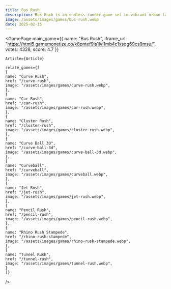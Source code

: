 ```yaml
---
title: Bus Rush
description: Bus Rush is an endless runner game set in vibrant urban landscapes. Dodge obstacles, collect coins, and unlock characters with intuitive swipe controls for a fast-paced, strategic adventure.
image: /assets/images/games/bus-rush.webp
date: 2025-02-15
---
```


  
<GamePage 
    main_game={{
    name: "Bus Rush",
    iframe_url: "https://html5.gamemonetize.co/k8pntef9is1lvl1mb4c1xsqg69cs9msu/",
    votes: 4328,
    score: 4.7
}} 

    Article={Article}

    relate_games={[
    {
    name: "Curve Rush",
    href: "/curve-rush",
    image: "/assets/images/games/curve-rush.webp",
    },
    {
    name: "Car Rush",
    href: "/car-rush",
    image: "/assets/images/games/car-rush.webp",
    },
    {
    name: "Cluster Rush",
    href: "/cluster-rush",
    image: "/assets/images/games/cluster-rush.webp",
    },
    {
    name: "Curve Ball 3D",
    href: "/curve-ball-3d",
    image: "/assets/images/games/curve-ball-3d.webp",
    },
    {
    name: "Curveball",
    href: "/curveball",
    image: "/assets/images/games/curveball.webp",
    },
    {
    name: "Jet Rush",
    href: "/jet-rush",
    image: "/assets/images/games/jet-rush.webp",
    },
    {
    name: "Pencil Rush",
    href: "/pencil-rush",
    image: "/assets/images/games/pencil-rush.webp",
    },
    {
    name: "Rhino Rush Stampede",
    href: "/rhino-rush-stampede",
    image: "/assets/images/games/rhino-rush-stampede.webp",
    },
    {
    name: "Tunnel Rush",
    href: "/tunnel-rush",
    image: "/assets/images/games/tunnel-rush.webp",
    }
    ]}
 />